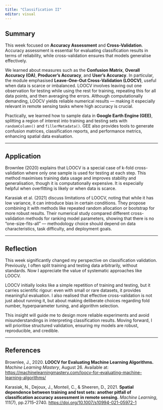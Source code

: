 ```yaml
---
title: "Classification II"
editor: visual
---
```


## Summary

This week focused on **Accuracy Assessment** and **Cross-Validation**. Accuracy assessment is essential for evaluating classification results in terms of reliability, while cross-validation ensures that models generalise effectively.  

We learned about measures such as the **Confusion Matrix**, **Overall Accuracy (OA)**, **Producer’s Accuracy**, and **User’s Accuracy**. In particular, the module emphasised **Leave-One-Out Cross-Validation (LOOCV)**, useful when data is scarce or imbalanced. LOOCV involves leaving out one observation for testing while using the rest for training, repeating this for all data points, and then averaging the errors. Although computationally demanding, LOOCV yields reliable numerical results — making it especially relevant in remote sensing tasks where high accuracy is crucial.  

Practically, we learned how to sample data in **Google Earth Engine (GEE)**, splitting a region of interest into training and testing sets with `randomColumn()` and `fillerMetadata()`. GEE also provides tools to generate confusion matrices, classification reports, and performance metrics, enhancing spatial data evaluation.  

---

## Application

Brownlee (2020) explains that LOOCV is a special case of k-fold cross-validation where only one sample is used for testing at each step. This method maximises training data usage and improves stability and generalisation, though it is computationally expensive. It is especially helpful when overfitting is likely or when data is scarce.  

Karasiak et al. (2021) discuss limitations of LOOCV, noting that while it has low variance, it can introduce bias in certain conditions. They propose combining it with methods like repeated random allocation or bootstrap for more robust results. Their numerical study compared different cross-validation methods for ranking model parameters, showing that there is no “one-size-fits-all” — methodology choice should depend on data characteristics, task difficulty, and deployment goals.  

---

## Reflection

This week significantly changed my perspective on classification validation. Previously, I often split training and testing data arbitrarily, without standards. Now I appreciate the value of systematic approaches like LOOCV.  

LOOCV initially looks like a simple repetition of training and testing, but it carries scientific rigour: even with small or rare datasets, it provides meaningful evaluation. I also realised that effective cross-validation is not just about running it, but about making deliberate choices regarding fold number, hyperparameter tuning, and algorithm selection.  

This insight will guide me to design more reliable experiments and avoid misunderstandings in interpreting classification results. Moving forward, I will prioritise structured validation, ensuring my models are robust, reproducible, and credible.  

---

## References

Brownlee, J., 2020. **LOOCV for Evaluating Machine Learning Algorithms.** *Machine Learning Mastery*, August 26. Available at: <https://machinelearningmastery.com/loocv-for-evaluating-machine-learning-algorithms/>  

Karasiak, N., Dejoux, J., Monteil, C., & Sheeren, D., 2021. **Spatial dependence between training and test sets: another pitfall of classification accuracy assessment in remote sensing.** *Machine Learning*, 111(7), pp.2715–2740. <https://doi.org/10.1007/s10994-021-05972-1>  

